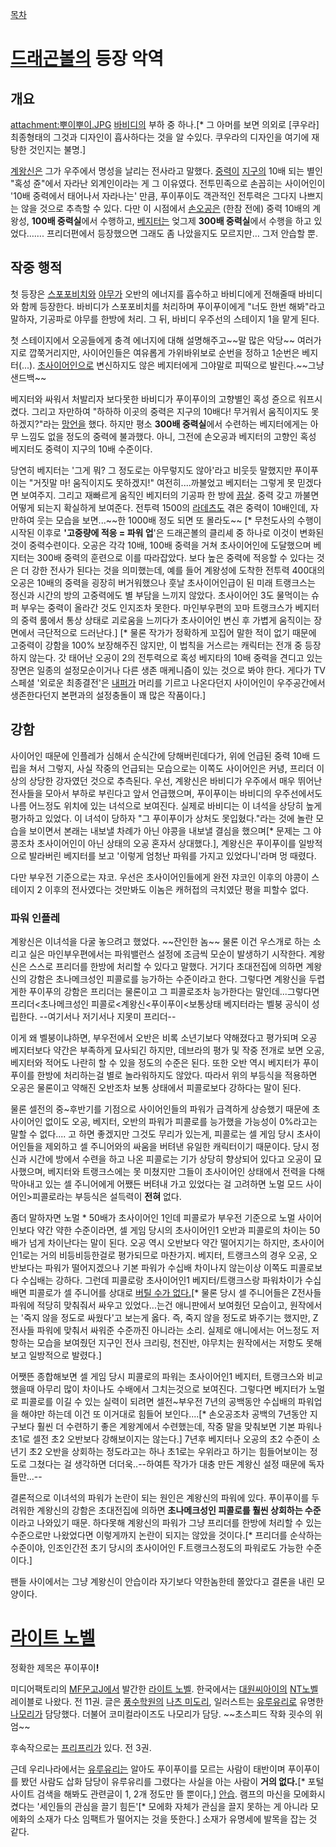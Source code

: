 [[목차]]

= [[드래곤볼]]의 등장 악역 =

== 개요 ==
attachment:뿌이뿌이.JPG
[[바비디]]의 부하 중 하나.[* 그 아머를 보면 의외로 [쿠우라] 최종형태의 그것과 디자인이 흡사하다는 것을 알 수있다. 쿠우라의 디자인을 여기에 재탕한 것인지는 불명.]

[[계왕신]]은 그가 우주에서 명성을 날리는 전사라고 말했다. [[중력]]이 [[지구]]의 10배 되는 별인 "혹성 쥰"에서 자라난 외계인이라는 게 그 이유였다. 전투민족으로 손꼽히는 사이어인이 '10배 중력에서 태어나서 자라나는' 만큼, 푸이푸이도 객관적인 전투력은 그다지 나쁘지는 않을 것으로 추측할 수 있다. 다만 이 시점에서 [[손오공]]은 (한참 전에) 중력 10배의 계왕성, '''100배 중력실'''에서 수행하고, [[베지터]]는 엊그제 '''300배 중력실'''에서 수행을 하고 있었다……. 
프리더편에서 등장했으면 그래도 좀 나았을지도 모르지만… 그저 안습할 뿐.

== 작중 행적 ==
첫 등장은 [[스포포비치]]와 [[야무]]가 오반의 에너지를 흡수하고 바비디에게 전해줄때 바비디와 함께 등장한다. 바비디가 스포포비치를 처리하며 푸이푸이에게 "너도 한번 해봐"라고 말하자, 기공파로 야무를 한방에 처리. 그 뒤, 바비디 우주선의 스테이지 1을 맡게 된다.

첫 스테이지에서 오공들에게 충격 에너지에 대해 설명해주고~~말 많은 악당~~ 여러가지로 깝쭉거리지만, 사이어인들은 여유롭게 가위바위보로 순번을 정하고 1순번은 베지터(...). [[초사이어인]]으로 변신하지도 않은 베지터에게 그야말로 피떡으로 발린다.~~그냥 샌드백~~

베지터와 싸워서 처발리자 보다못한 바비디가 푸이푸이의 고향별인 혹성 쥰으로 워프시켰다. 그리고 자만하여 "하하하 이곳의 중력은 지구의 10배다! 무거워서 움직이지도 못하겠지?"라는 [[망언]]을 했다. 하지만 평소 '''300배 중력실'''에서 수련하는 베지터에게는 아무 느낌도 없을 정도의 중력에 불과했다. 아니, 그전에 손오공과 베지터의 고향인 혹성 베지터도 중력이 지구의 10배 수준이다. 

당연히 베지터는 '그게 뭐? 그 정도로는 아무렇지도 않아'라고 비웃듯 말했지만 푸이푸이는 "거짓말 마! 움직이지도 못하겠지!" 여전히....까불었고 베지터는 그렇게 못 믿겠다면 보여주지. 그리고 재빠르게 움직인 베지터의 기공파 한 방에 [[끔살]]. 중력 갖고 까불면 어떻게 되는지 확실하게 보여준다. 전투력 1500의 [[라데츠]]도 겪은 중력이 10배인데, 자만하여 웃는 모습을 보면...~~한 1000배 정도 되면 또 몰라도~~ [* 무천도사의 수행이 시작된 이후로 ''''고중량에 적응 = 파워 업''''은 드래곤볼의 클리셰 중 하나로 이것이 변화된 것이 중력수련이다. 오공은 각각 10배, 100배 중력을 거쳐 초사이어인에 도달했으며 베지터는 300배 중력의 훈련으로 이를 따라잡았다. 보다 높은 중력에 적응할 수 있다는 것은 더 강한 전사가 된다는 것을 의미했는데, 예를 들어 계왕성에 도착한 전투력 400대의 오공은 10배의 중력을 굉장히 버거워했으나 훗날 초사이어인급이 된 미래 트랭크스는 정신과 시간의 방의 고중력에도 별 부담을 느끼지 않았다. 초사이어인 3도 물먹이는 슈퍼 부우는 중력이 올라간 것도 인지조차 못한다. 마인부우편의 꼬마 트랭크스가 베지터의 중력 룸에서 통상 상태로 괴로움을 느끼다가 초사이어인 변신 후 가볍게 움직이는 장면에서 극단적으로 드러난다.] [* 물론 작가가 정확하게 꼬집어 말한 적이 없기 때문에 고중력이 강함을 100% 보장해주진 않지만, 이 법칙을 거스르는 캐릭터는 전개 중 등장하지 않는다. 갓 태어난 오공이 2의 전투력으로 혹성 베지타의 10배 중력을 견디고 있는 장면은 일종의 설정모순이거나 다른 생존 매케니즘이 있는 것으로 봐야 한다. 게다가 TV 스페셜 '외로운 최종결전'은 [[내퍼]]가 머리를 기르고 나온다던지 사이어인이 우주공간에서 생존한다던지 본편과의 설정충돌이 꽤 많은 작품이다.]

== 강함 ==
사이어인 때문에 인플레가 심해서 순식간에 당해버린데다가, 위에 언급된 중력 10배 드립을 쳐서 그렇지, 사실 작중의 언급되는 모습으로는 이쪽도 사이어인은 커녕, 프리더 이상의 상당한 강자였던 것으로 추측된다. 우선, 계왕신은 바비디가 우주에서 매우 뛰어난 전사들을 모아서 부하로 부린다고 앞서 언급했으며, 푸이푸이는 바비디의 우주선에서도 나름 어느정도 위치에 있는 녀석으로 보여진다. 실제로 바비디는 이 녀석을 상당히 높게 평가하고 있었다. 이 녀석이 당하자 "그 푸이푸이가 상처도 못입혔다."라는 것에 놀란 모습을 보이면서 본래는 내보낼 차례가 아닌 야콩을 내보낼 결심을 했으며[* 문제는 그 야콩조차 초사이어인이 아닌 상태의 오공 혼자서 상대했다.], 계왕신은 푸이푸이를 일방적으로 발라버린 베지터를 보고 '이렇게 엄청난 파워를 가지고 있었다니'라며 멍 때렸다.

다만 부우전 기준으로는 쟈코. 우선은 초사이어인들에게 완전 쟈코인 이후의 야콩이 스테이지 2 이후의 전사였다는 것만봐도 이놈은 캐허접의 극치였단 평을 피할수 없다.
=== 파워 인플레 ===
계왕신은 이녀석을 다굴 놓으려고 했었다. ~~잔인한 놈~~ 물론 이건 우스개로 하는 소리고 실은 마인부우편에서는 파워밸런스 설정에 조금씩 모순이 발생하기 시작한다. 계왕신은 스스로 프리더를 한방에 처리할 수 있다고 말했다. 거기다 초대전집에 의하면 계왕신의 강함은 초나메크성인 피콜로를 능가하는 수준이라고 한다. 그렇다면 계왕신을 두렵게한 푸이푸의 강함은 프리더는 물론이고 그 피콜로조차 능가한다는 말인데...그렇다면 프리더<초나메크성인 피콜로<계왕신<푸이푸이<보통상태 베지터라는 벨붕 공식이 성립한다. --여기서나 저기서나 지못미 프리더--

이게 왜 벨붕이냐하면, 부우전에서 오반은 비록 소년기보다 약해졌다고 평가되며 오공 베지터보다 약간은 부족하게 묘사되긴 하지만, 데브라의 평가 및 작중 전개로 보면 오공, 베지터와 적어도 나란히 할 수 있을 정도의 수준은 된다. 또한 오반 역시 베지터가 푸이푸이를 한방에 처리하는걸 별로 놀라워하지도 않았다. 따라서 위의 부등식을 적용하면 오공은 물론이고 약해진 오반조차 보통 상태에서 피콜로보다 강하다는 말이 된다.

물론 셀전의 중~후반기를 기점으로 사이어인들의 파워가 급격하게 상승했기 때문에 초사이어인 없이도 오공, 베지터, 오반의 파워가 피콜로를 능가했을 가능성이 0%라고는 말할 수 없다.... 고 하면 좋겠지만 그것도 무리가 있는게, 피콜로는 셀 게임 당시 초사이어인들을 제외하고 셀 주니어와의 싸움을 버텨낸 유일한 캐릭터이기 때문이다. 당시 정신과 시간에 방에서 수련을 하고 나온 피콜로는 기가 상당히 향상되어 있다고 오공이 묘사했으며, 베지터와 트랭크스에는 못 미쳤지만 그들이 초사이어인 상태에서 전력을 다해 막아내고 있는 셀 주니어에게 어쨌든 버텨내 가고 있었다는 걸 고려하면 노멀 모드 사이어인>피콜로라는 부등식은 설득력이 '''전혀''' 없다. 

좀더 말하자면 노멀 * 50배가 초사이어인 1인데 피콜로가 부우전 기준으로 노멀 사이어인보다 약간 약한 수준이라면, 셀 게임 당시의 초사이어인1 오반과 피콜로의 차이는 50배가 넘게 차이난다는 말이 된다. 오공 역시 오반보다 약간 떨어지기는 하지만, 초사이어인1로는 거의 비등비등한걸로 평가되므로 마찬가지. 베지터, 트랭크스의 경우 오공, 오반보다는 파워가 떨어지겠으나 기본 파워가 수십배 차이나지 않는이상 이쪽도 피콜로보다 수십배는 강하다. 그런데 피콜로랑 초사이어인1 베지터/트랭크스랑 파워차이가 수십배면 피콜로가 셀 주니어를 상대로 [[버틸 수가 없다.]][* 물론 당시 셀 주니어들은 Z전사들 파워에 적당히 맞춰줘서 싸우고 있었다...는건 애니판에서 보여줬던 모습이고, 원작에서는 '죽지 않을 정도로 싸웠다'고 보는게 옳다. 즉, 죽지 않을 정도로 봐주기는 했지만, Z전사들 파워에 맞춰서 싸워준 수준까진 아니라는 소리. 실제로 애니에서는 어느정도 저항하는 모습을 보여줬던 지구인 전사 크리링, 천진반, 야무치는 원작에서는 저항도 못해보고 일방적으로 발렸다.]

어쨋뜬 종합해보면 셀 게임 당시 피콜로의 파워는 초사이어인1 베지터, 트랭크스와 비교했을때 아무리 많이 차이나도 수배에서 그치는것으로 보여진다. 그렇다면 베지터가 노멀로 피콜로를 이길 수 있는 실력이 되려면 셀전~부우전 7년의 공백동안 수십배의 파워업을 해야만 하는데 이건 또 이거대로 힘들어 보인다....[* 손오공조차 공백의 7년동안 지구보다 훨씬 더 수련하기 좋은 계왕계에서 수련했는데, 작중 말을 맞춰보면 기본 파워나 초1로 셀전 초2 오반보다 강해보이지는 않는다.] 7년후 베지터나 오공의 초2 수준이 소년기 초2 오반을 상회하는 정도라고는 하나 초1로는 우위라고 하기는 힘들어보이는 정도로 그쳤다는 걸 생각하면 더더욱..--하여튼 작가가 대충 만든 계왕신 설정 때문에 독자들만...--

결론적으로 이녀석의 파워가 논란이 되는 원인은 계왕신의 파워에 있다. 푸이푸이를 두려워한 계왕신의 강함은 초대전집에 의하면 '''초나메크성인 피콜로를 훨씬 상회하는 수준'''이라고 나와있기 때문. 하다못해 계왕신의 파워가 그냥 프리더를 한방에 처리할 수 있는 수준으로만 나왔었다면 이렇게까지 논란이 되지는 않았을 것이다.[* 프리더를 순삭하는 수준이야, 인조인간전 초기 당시의 초사이어인 F.트랭크스정도의 파워로도 가능한 수준이다.]

팬들 사이에서는 그냥 계왕신이 안습이라 자기보다 약한놈한테 쫄았다고 결론을 내린 모양이다. 
= [[라이트 노벨]] =

정확한 제목은 푸이푸이'''!'''

미디어팩토리의 [[MF문고J]]에서 발간한 [[라이트 노벨]]. 한국에서는 [[대원씨아이]]의 [[NT노벨]] 레이블로 나왔다. 전 11권.
글은 [[풍수학원]]의 [[나츠 미도리]], 일러스트는 [[유루유리]]로 유명한 [[나모리]]가 담당했다. 더불어 코미컬라이즈도 나모리가 담당. ~~초스피드 작화 굇수의 위엄~~

후속작으로는 [[프리프리]]가 있다. 전 3권.

근데 우리나라에서는 [[유루유리]]는 알아도 푸이푸이를 모르는 사람이 태반이며 푸이푸이를 봤던 사람도 삽화 담당이 유루유리를 그렸다는 사실을 아는 사람이 '''거의 없다.'''[* 포털사이트 검색을 해봐도 관련글이 1, 2개 정도만 뜰 뿐이다,] [[안습]]. 램프의 마신을 모에화시켰다는 '세인들의 관심을 끌기 힘든'[* 모에화 자체가 관심을 끌지 못하는 게 아니라 모에화의 소재가 다소 임팩트가 떨어지는 것을 뜻한다.] 소재가 유명세에 발목을 잡는 것 같다.
